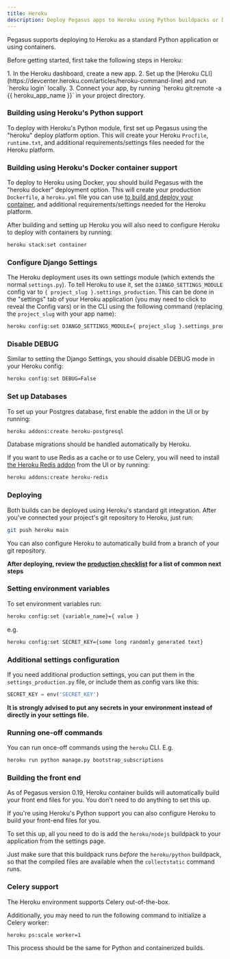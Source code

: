 ```yaml
---
title: Heroku
description: Deploy Pegasus apps to Heroku using Python buildpacks or Docker containers with PostgreSQL, Redis, and Celery for scalable web applications.
---
```



Pegasus supports deploying to Heroku as a standard Python application or using containers.

Before getting started, first take the following steps in Heroku:

<Steps>
1. In the Heroku dashboard, create a new app.
2. Set up the [Heroku CLI](https://devcenter.heroku.com/articles/heroku-command-line) and run `heroku login` locally.
3. Connect your app, by running `heroku git:remote -a {{ heroku_app_name }}` in your project directory.
</Steps>

### Building using Heroku's Python support

To deploy with Heroku's Python module, first set up Pegasus using the "heroku" deploy platform option.
This will create your Heroku `Procfile`, `runtime.txt`, and additional requirements/settings files
needed for the Heroku platform.

### Building using Heroku's Docker container support

To deploy to Heroku using Docker, you should build Pegasus with the "heroku docker" deployment option.
This will create your production `Dockerfile`, a `heroku.yml` file you can use [to build and deploy your
container](https://devcenter.heroku.com/articles/build-docker-images-heroku-yml), and
additional requirements/settings needed for the Heroku platform.

After building and setting up Heroku you will also need to configure Heroku to
deploy with containers by running:

```bash
heroku stack:set container
```

### Configure Django Settings

The Heroku deployment uses its own settings module (which extends the normal `settings.py`).
To tell Heroku to use it, set the `DJANGO_SETTINGS_MODULE` config var to `{ project_slug }.settings_production`.
This can be done in the "settings" tab of your Heroku application (you may need to click to reveal the Config vars)
or in the CLI using the following command (replacing the `project_slug` with your app name):

```bash
heroku config:set DJANGO_SETTINGS_MODULE={ project_slug }.settings_production
```

### Disable DEBUG

Similar to setting the Django Settings, you should disable DEBUG mode in your Heroku config:

```bash
heroku config:set DEBUG=False
```

### Set up Databases

To set up your Postgres database, first enable the addon in the UI or by running:

```bash
heroku addons:create heroku-postgresql
```

Database migrations should be handled automatically by Heroku.

If you want to use Redis as a cache or to use Celery, you will need to install [the Heroku Redis addon](https://elements.heroku.com/addons/heroku-redis)
from the UI or by running:

```bash
heroku addons:create heroku-redis
```

### Deploying

Both builds can be deployed using Heroku's standard git integration.
After you've connected your project's git repository to Heroku, just run:

```bash
git push heroku main
```

You can also configure Heroku to automatically build from a branch of your git repository.

**After deploying, review the [production checklist](/deployment/production-checklist) for a list
of common next steps**

### Setting environment variables

To set environment variables run:

```bash
heroku config:set {variable_name}={ value }
```

e.g.

```bash
heroku config:set SECRET_KEY={some long randomly generated text}
```

### Additional settings configuration

If you need additional production settings, you can put them in the `settings_production.py` file,
or include them as config vars like this:

```python
SECRET_KEY = env('SECRET_KEY')
```

**It is strongly advised to put any secrets in your environment instead of directly in your settings file.**

### Running one-off commands

You can run once-off commands using the `heroku` CLI. E.g.

```bash
heroku run python manage.py bootstrap_subscriptions
```


### Building the front end

As of Pegasus version 0.19, Heroku container builds will automatically build your front end files for you.
You don't need to do anything to set this up.

If you're using Heroku's Python support you can also configure Heroku to build your front-end files for you.

To set this up, all you need to do is add the `heroku/nodejs` buildpack to your application from the settings page.

Just make sure that this buildpack runs *before* the `heroku/python` buildpack, so that the compiled files
are available when the `collectstatic` command runs.

### Celery support

The Heroku environment supports Celery out-of-the-box.

Additionally, you may need to run the following command to initialize a Celery worker:

```bash
heroku ps:scale worker=1
```

This process should be the same for Python and containerized builds.
